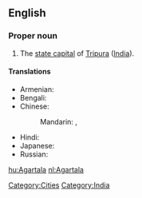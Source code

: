 ==English==
{{wikipedia}}

===Proper noun===
{{en-proper noun}}

# The [[state capital]] of [[Tripura]] ([[India]]).

====Translations====
{{trans-top|capital of Tripura, India}}
* Armenian: {{t-|hy|Ագարտալա|tr=Agartala}}
* Bengali: {{t|bn|আগরতলা|tr=Agortôla|sc=Beng|xs=Bengali}}
* Chinese:
*: Mandarin: {{t|cmn|阿加爾塔拉|sc=Hani}},  {{t|cmn|阿加尔塔拉|tr=Ājiā'ěrtǎlā|sc=Hani}}
{{trans-mid}}
* Hindi: {{t|hi|अगरतला|tr=Agartalā|xs=Hindi}}
* Japanese: {{t|ja|アガルタラ|tr=Agarutara}}
* Russian: {{t|ru|Агартала|f|tr=Agartala}}
{{trans-bottom}}

[[Category:Cities]]
[[Category:India]]

[[hu:Agartala]]
[[nl:Agartala]]